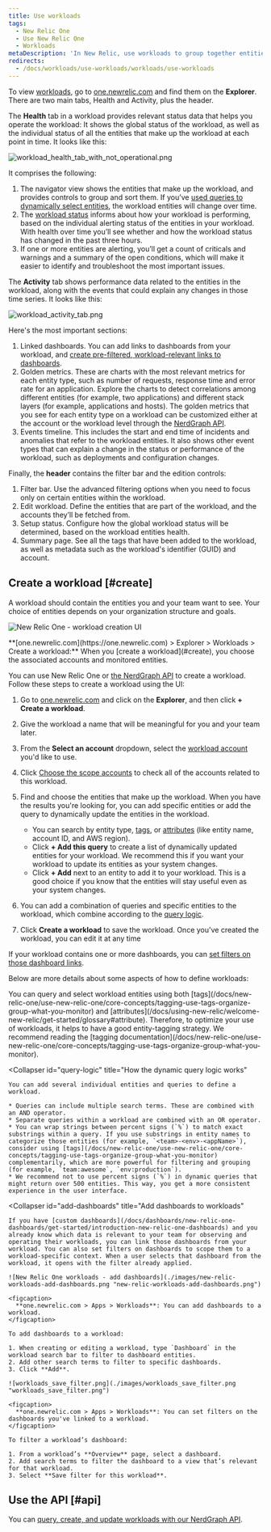 ```yaml
---
title: Use workloads
tags:
  - New Relic One
  - Use New Relic One
  - Workloads
metaDescription: 'In New Relic, use workloads to group together entities that make up a specific business service, making it easier to isolate and troubleshoot issues.'
redirects:
  - /docs/workloads/use-workloads/workloads/use-workloads
---
```


To view [workloads](/docs/new-relic-one/use-new-relic-one/core-concepts/new-relic-one-workloads-isolate-resolve-incidents-faster), go to [one.newrelic.com](https://one.newrelic.com) and find them on the **Explorer**. There are two main tabs, Health and Activity, plus the header.

The **Health** tab in a workload provides relevant status data that helps you operate the workload: It shows the global status of the workload, as well as the individual status of all the entities that make up the workload at each point in time. It looks like this:

![workload_health_tab_with_not_operational.png](./images/2_workload_health_tab_with_not_operational.png "2_workload_health_tab_with_not_operational.png")

It comprises the following:
  1. The navigator view shows the entities that make up the workload, and provides controls to group and sort them. If you’ve [used queries to dynamically select entities](/docs/new-relic-one/use-new-relic-one/workloads/use-workloads/#dynamic), the workload entities will change over time.
  2. The [workload status](/docs/new-relic-one/use-new-relic-one/workloads/workload-status-views-notifications/) informs about how your workload is performing, based on the individual alerting status of the entities in your workload. With health over time you’ll see whether and how the workload status has changed in the past three hours.  
  3. If one or more entities are alerting, you’ll get a count of criticals and warnings and a summary of the open conditions, which will make it easier to identify and troubleshoot the most important issues.

The **Activity** tab shows performance data related to the entities in the workload, along with the events that could explain any changes in those time series. It looks like this:

![workload_activity_tab.png](./images/workloads_activity_tab.png "workloads_activity_tab.png")

Here's the most important sections:
1. Linked dashboards. You can add links to dashboards from your workload, and [create pre-filtered, workload-relevant links to dashboards](/docs/new-relic-one/use-new-relic-one/workloads/use-workloads/#add-dashboards).
2. Golden metrics. These are charts with the most relevant metrics for each entity type, such as number of requests, response time and error rate for an application. Explore the charts to detect correlations among different entities (for example, two applications) and different stack layers (for example, applications and hosts). The golden metrics that you see for each entity type on a workload can be customized either at the account or the workload level through the [NerdGraph API](/docs/apis/nerdgraph/examples/golden-metrics-entities-nerdgraph-api-tutorial/#customize-golden-metrics).
3. Events timeline. This includes the start and end time of incidents and anomalies that refer to the workload entities. It also shows other event types that can explain a change in the status or performance of the workload, such as deployments and configuration changes.    

Finally, the **header** contains the filter bar and the edition controls:
1. Filter bar. Use the advanced filtering options when you need to focus only on certain entities within the workload. 
2. Edit workload. Define the entities that are part of the workload, and the accounts they’ll be fetched from.
3. Setup status. Configure how the global workload status will be determined, based on the workload entities health. 
4. Summary page. See all the tags that have been added to the workload, as well as metadata such as the workload's identifier (GUID) and account.

## Create a workload [#create]

A workload should contain the entities you and your team want to see. Your choice of entities depends on your organization structure and goals.

![New Relic One - workload creation UI](./images/new-relic-create-workload.png "new-relic-create-workload.png")

<figcaption>
  **[one.newrelic.com](https://one.newrelic.com) > Explorer > Workloads > Create a workload:** When you [create a workload](#create), you choose the associated accounts and monitored entities.
</figcaption>

You can use New Relic One or [the NerdGraph API](/docs/nerdgraph-workloads-tutorials) to create a workload. Follow these steps to create a workload using the UI:

1. Go to [one.newrelic.com](https://one.newrelic.com) and click on the **Explorer**, and then click **+ Create a workload**.
2. Give the workload a name that will be meaningful for you and your team later.
3. From the **Select an account** dropdown, select the [workload account](#accounts) you'd like to use.
4. Click [Choose the scope accounts](#scope-accounts) to check all of the accounts related to this workload.
5. Find and choose the entities that make up the workload. When you have the results you're looking for, you can add specific entities or add the query to dynamically update the entities in the workload.

   * You can search by entity type, [tags](#tags), or [attributes](/docs/using-new-relic/welcome-new-relic/get-started/glossary#attribute) (like entity name, account ID, and AWS region).
   * Click **+ Add this query** to create a list of dynamically updated entities for your workload. We recommend this if you want your workload to update its entities as your system changes.
   * Click **+ Add** next to an entity to add it to your workload. This is a good choice if you know that the entities will stay useful even as your system changes.
6. You can add a combination of queries and specific entities to the workload, which combine according to the [query logic](#query-logic).
7. Click **Create a workload** to save the workload. Once you've created the workload, you can edit it at any time

If your workload contains one or more dashboards, you can [set filters on those dashboard links](#filter-dashboards).

Below are more details about some aspects of how to define workloads:

<CollapserGroup>
  <Collapser
    id="tags"
    title="Use tags to define the workload content"
  >
    You can query and select workload entities using both [tags](/docs/new-relic-one/use-new-relic-one/core-concepts/tagging-use-tags-organize-group-what-you-monitor) and [attributes](/docs/using-new-relic/welcome-new-relic/get-started/glossary#attribute). Therefore, to optimize your use of workloads, it helps to have a good entity-tagging strategy. We recommend reading the [tagging documentation](/docs/new-relic-one/use-new-relic-one/core-concepts/tagging-use-tags-organize-group-what-you-monitor).
  </Collapser>

  <Collapser
    id="query-logic"
    title="How the dynamic query logic works"
  >
    You can add several individual entities and queries to define a workload.

    * Queries can include multiple search terms. These are combined with an AND operator.
    * Separate queries within a workload are combined with an OR operator.
    * You can wrap strings between percent signs (`%`) to match exact substrings within a query. If you use substrings in entity names to categorize those entities (for example, `<team>-<env>-<appName>`), consider using [tags](/docs/new-relic-one/use-new-relic-one/core-concepts/tagging-use-tags-organize-group-what-you-monitor) complementarily, which are more powerful for filtering and grouping (for example, `team:awesome`, `env:production`).
    * We recommend not to use percent signs (`%`) in dynamic queries that might return over 500 entities. This way, you get a more consistent experience in the user interface.
  </Collapser>

  <Collapser
    id="add-dashboards"
    title="Add dashboards to workloads"
  >
    If you have [custom dashboards](/docs/dashboards/new-relic-one-dashboards/get-started/introduction-new-relic-one-dashboards) and you already know which data is relevant to your team for observing and operating their workloads, you can link those dashboards from your workload. You can also set filters on dashboards to scope them to a workload-specific context. When a user selects that dashboard from the workload, it opens with the filter already applied.

    ![New Relic One workloads - add dashboards](./images/new-relic-workloads-add-dashboards.png "new-relic-workloads-add-dashboards.png")

    <figcaption>
      **one.newrelic.com > Apps > Workloads**: You can add dashboards to a workload.
    </figcaption>

    To add dashboards to a workload:

    1. When creating or editing a workload, type `Dashboard` in the workload search bar to filter to dashboard entities.
    2. Add other search terms to filter to specific dashboards.
    3. Click **Add**.

    ![workloads_save_filter.png](./images/workloads_save_filter.png "workloads_save_filter.png")

    <figcaption>
      **one.newrelic.com > Apps > Workloads**: You can set filters on the dashboards you've linked to a workload.
    </figcaption>

    To filter a workload’s dashboard:

    1. From a workload’s **Overview** page, select a dashboard.
    2. Add search terms to filter the dashboard to a view that’s relevant for that workload.
    3. Select **Save filter for this workload**.
  </Collapser>
</CollapserGroup>

## Use the API [#api]

You can [query, create, and update workloads with our NerdGraph API](/docs/nerdgraph-workloads-tutorials).
